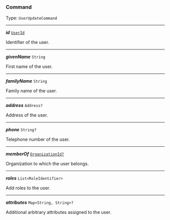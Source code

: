


### Command

Type: `UserUpdateCommand`

---

***id*** [`UserId`](#userid)

Identifier of the user.



---

***givenName*** `String`

First name of the user.



---

***familyName*** `String`

Family name of the user.



---

***address*** `Address?`

Address of the user.



---

***phone*** `String?`

Telephone number of the user.



---

***memberOf*** [`OrganizationId?`](/docs/organization--page#organizationid)

Organization to which the user belongs.



---

***roles*** `List<RoleIdentifier>`

Add roles to the user.



---

***attributes*** `Map<String, String>?`

Additional arbitrary attributes assigned to the user.


